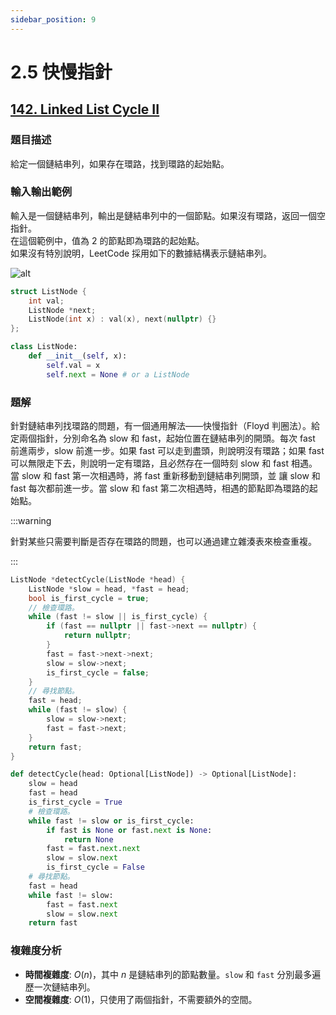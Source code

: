 ```yaml
---
sidebar_position: 9
---
```


# 2.5 快慢指針

## [142. Linked List Cycle II](https://leetcode.com/problems/linked-list-cycle-ii/)

### 題目描述

給定一個鏈結串列，如果存在環路，找到環路的起始點。

### 輸入輸出範例

輸入是一個鏈結串列，輸出是鏈結串列中的一個節點。如果沒有環路，返回一個空指針。  
在這個範例中，值為 2 的節點即為環路的起始點。  
如果沒有特別說明，LeetCode 採用如下的數據結構表示鏈結串列。

![alt](https://assets.leetcode.com/uploads/2018/12/07/circularlinkedlist.png)

```cpp
struct ListNode {
    int val;
    ListNode *next;
    ListNode(int x) : val(x), next(nullptr) {}
};
```

```py
class ListNode:
    def __init__(self, x):
        self.val = x
        self.next = None # or a ListNode
```

### 題解

針對鏈結串列找環路的問題，有一個通用解法——快慢指針（Floyd 判圈法）。給定兩個指針，分別命名為 slow 和 fast，起始位置在鏈結串列的開頭。每次 fast 前進兩步，slow 前進一步。如果 fast 可以走到盡頭，則說明沒有環路；如果 fast 可以無限走下去，則說明一定有環路，且必然存在一個時刻 slow 和 fast 相遇。當 slow 和 fast 第一次相遇時，將 fast 重新移動到鏈結串列開頭，並 讓 slow 和 fast 每次都前進一步。當 slow 和 fast 第二次相遇時，相遇的節點即為環路的起始點。

:::warning

針對某些只需要判斷是否存在環路的問題，也可以通過建立雜湊表來檢查重複。

:::


<Tabs>
<TabItem value="cpp" label="C++">

```cpp
ListNode *detectCycle(ListNode *head) {
    ListNode *slow = head, *fast = head;
    bool is_first_cycle = true;
    // 檢查環路。
    while (fast != slow || is_first_cycle) {
        if (fast == nullptr || fast->next == nullptr) {
            return nullptr;
        }
        fast = fast->next->next;
        slow = slow->next;
        is_first_cycle = false;
    }
    // 尋找節點。
    fast = head;
    while (fast != slow) {
        slow = slow->next;
        fast = fast->next;
    }
    return fast;
}
```

</TabItem>
<TabItem value="py" label="Python">

```py
def detectCycle(head: Optional[ListNode]) -> Optional[ListNode]:
    slow = head
    fast = head
    is_first_cycle = True
    # 檢查環路。
    while fast != slow or is_first_cycle:
        if fast is None or fast.next is None:
            return None
        fast = fast.next.next
        slow = slow.next
        is_first_cycle = False
    # 尋找節點。
    fast = head
    while fast != slow:
        fast = fast.next
        slow = slow.next
    return fast
```

</TabItem>

</Tabs>

### 複雜度分析

- **時間複雜度**: $O(n)$，其中 $n$ 是鏈結串列的節點數量。`slow` 和 `fast` 分別最多遍歷一次鏈結串列。
- **空間複雜度**: $O(1)$，只使用了兩個指針，不需要額外的空間。
